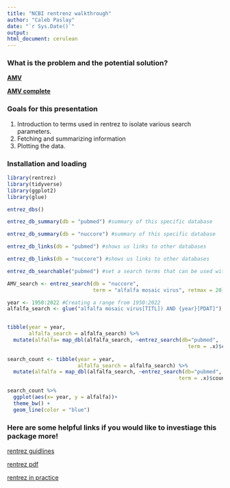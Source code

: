 ```yaml
---
title: "NCBI rentrenz walkthrough"
author: "Caleb Paslay"
date: "`r Sys.Date()`"
output: 
html_document: cerulean
---
```


### What is the problem and the potential solution? 

**[AMV](https://www.ncbi.nlm.nih.gov/nuccore/?term=alfalfa+mosaic+virus)**

**[AMV complete](https://www.ncbi.nlm.nih.gov/nuccore/?term=alfalfa+mosaic+virus+complete)**


### Goals for this presentation
1. Introduction to terms used in rentrez to isolate various search parameters.
2. Fetching and summarizing information
3. Plotting the data.  

### Installation and loading 

```r
library(rentrez)
library(tidyverse)
library(ggplot2)
library(glue)
```

```r
entrez_dbs()
```

```r
entrez_db_summary(db = "pubmed") #summary of this specific database
```

```r
entrez_db_summary(db = "nuccore") #summary of this specific database
```

```r
entrez_db_links(db = "pubmed") #shows us links to other databases
```

```r
entrez_db_links(db = "nuccore") #shows us links to other databases
```

```r
entrez_db_searchable("pubmed") #set a search terms that can be used with a database
```

```r
AMV_search <- entrez_search(db = "nuccore", 
                            term = "alfalfa mosaic virus", retmax = 20)
```

```r
year <- 1950:2022 #Creating a range from 1950:2022
alfalfa_search <- glue("alfalfa mosaic virus[TITL]) AND {year}[PDAT]")


tibble(year = year,
       alfalfa_search = alfalfa_search) %>% 
  mutate(alfalfa= map_dbl(alfalfa_search, ~entrez_search(db="pubmed",
                                                           term = .x)$count))
       
search_count <- tibble(year = year,
                       alfalfa_search = alfalfa_search) %>% 
  mutate(alfalfa = map_dbl(alfalfa_search, ~entrez_search(db="pubmed",
                                                        term = .x)$count))

search_count %>% 
  ggplot(aes(x= year, y = alfalfa))+
  theme_bw() +
  geom_line(color = "blue")

```



### Here are some helpful links if you would like to investiage this package more!

[rentrez guidlines](https://cran.r-project.org/web/packages/rentrez/vignettes/rentrez_tutorial.html) 

[rentrez pdf](https://cran.r-project.org/web/packages/rentrez/rentrez.pdf) 

[rentrez in practice](https://docs.ropensci.org/rentrez/) 


